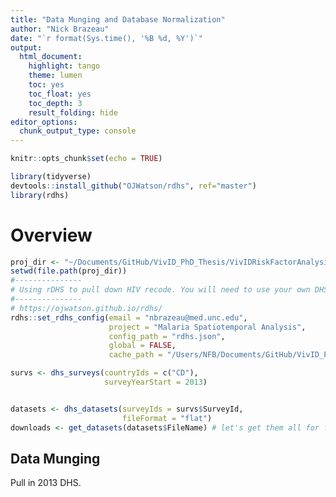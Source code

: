 ```yaml
--- 
title: "Data Munging and Database Normalization" 
author: "Nick Brazeau" 
date: "`r format(Sys.time(), '%B %d, %Y')`" 
output: 
  html_document: 
    highlight: tango 
    theme: lumen 
    toc: yes 
    toc_float: yes 
    toc_depth: 3 
    result_folding: hide 
editor_options:  
  chunk_output_type: console
--- 
```

```r
knitr::opts_chunk$set(echo = TRUE)

library(tidyverse)
devtools::install_github("OJWatson/rdhs", ref="master")
library(rdhs)

```
# Overview

```r
proj_dir <- "~/Documents/GitHub/VivID_PhD_Thesis/VivIDRiskFactorAnalysis/"
setwd(file.path(proj_dir))
#---------------
# Using rDHS to pull down HIV recode. You will need to use your own DHS access 
#---------------
# https://ojwatson.github.io/rdhs/
rdhs::set_rdhs_config(email = "nbrazeau@med.unc.edu",
                      project = "Malaria Spatiotemporal Analysis",
                      config_path = "rdhs.json",
                      global = FALSE,
                      cache_path = "/Users/NFB/Documents/GitHub/VivID_PhD_Thesis/VivIDRiskFactorAnalysis/")

survs <- dhs_surveys(countryIds = c("CD"),
                     surveyYearStart = 2013)


datasets <- dhs_datasets(surveyIds = survs$SurveyId,
                         fileFormat = "flat")
downloads <- get_datasets(datasets$FileName) # let's get them all for fun


```

## Data Munging
Pull in 2013 DHS. 
```r


```




